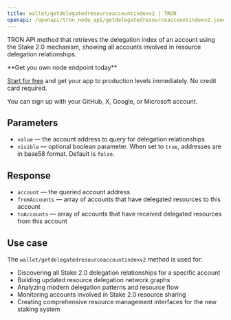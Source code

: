 ```yaml
---
title: wallet/getdelegatedresourceaccountindexv2 | TRON
openapi: /openapi/tron_node_api/getdelegatedresourceaccountindexv2.json post /95e61622bf6a8af293978377718e3b77/wallet/getdelegatedresourceaccountindexv2
---
```


TRON API method that retrieves the delegation index of an account using the Stake 2.0 mechanism, showing all accounts involved in resource delegation relationships.

<Check>
**Get you own node endpoint today**

[Start for free](https://console.chainstack.com/) and get your app to production levels immediately. No credit card required.

You can sign up with your GitHub, X, Google, or Microsoft account.
</Check>


## Parameters

* `value` — the account address to query for delegation relationships
* `visible` — optional boolean parameter. When set to `true`, addresses are in base58 format. Default is `false`.

## Response

* `account` — the queried account address
* `fromAccounts` — array of accounts that have delegated resources to this account
* `toAccounts` — array of accounts that have received delegated resources from this account

## Use case

The `wallet/getdelegatedresourceaccountindexv2` method is used for:

* Discovering all Stake 2.0 delegation relationships for a specific account
* Building updated resource delegation network graphs
* Analyzing modern delegation patterns and resource flow
* Monitoring accounts involved in Stake 2.0 resource sharing
* Creating comprehensive resource management interfaces for the new staking system